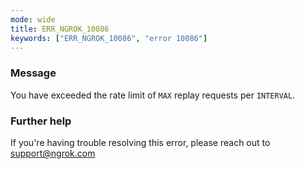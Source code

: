 ```yaml
---
mode: wide
title: ERR_NGROK_10086
keywords: ["ERR_NGROK_10086", "error 10086"]
---
```



### Message

You have exceeded the rate limit of `MAX` replay requests per `INTERVAL`.

<ErrorDetails />

### Further help

If you're having trouble resolving this error, please reach out to [support@ngrok.com](mailto:support@ngrok.com?subject=Help%20with%20ERR_NGROK_10086)
